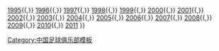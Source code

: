 {{Navbox
| name  = 天津足球俱乐部赛季
| title = [[天津泰达|天津足球俱乐部]]赛季
| list1 = [[天津足球俱乐部1994赛季|1994]]{{,}} [[天津三星足球俱乐部1995赛季|1995]]{{,}} [[天津三星足球俱乐部1996赛季|1996]]{{,}} [[天津立飞三星足球俱乐部1997赛季|1997]]{{,}} [[天津泰达足球俱乐部1998赛季|1998]]{{,}} [[天津泰达足球俱乐部1999赛季|1999]]{{,}} [[天津泰达足球俱乐部2000赛季|2000]]{{,}} [[天津泰达足球俱乐部2001赛季|2001]]{{,}} [[天津泰达足球俱乐部2002赛季|2002]]{{,}} [[天津泰达足球俱乐部2003赛季|2003]]{{,}} [[天津泰达足球俱乐部2004赛季|2004]]{{,}} [[天津泰达足球俱乐部2005赛季|2005]]{{,}} [[天津泰达足球俱乐部2006赛季|2006]]{{,}} [[天津泰达足球俱乐部2007赛季|2007]]{{,}} [[天津泰达足球俱乐部2008赛季|2008]]{{,}} [[天津泰达足球俱乐部2009赛季|2009]]{{,}} [[天津泰达足球俱乐部2010赛季|2010]]{{,}} [[天津泰达足球俱乐部2011赛季|2011]]
}}<noinclude>[[Category:中国足球俱乐部模板]]</noinclude>